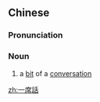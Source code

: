 {{also|一席话}}
==Chinese==
{{zh-forms|s=一席话}}

===Pronunciation===
{{zh-pron
|m=一xíhuà
|c=jat1 zik6 waa6
|cat=n
}}

===Noun===
{{zh-noun}}

# a [[bit]] of a [[conversation]]

[[zh:一席話]]